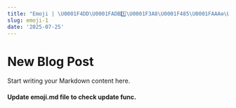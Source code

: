 ```yaml
---
title: "Emoji | \U0001F4DD\U0001FADB1️⃣\U0001F3A8\U0001F485\U0001FAAA⚙️\U0001F9CA\U0001F680\U0001F963✅\U0001F510"
slug: emoji-1
date: '2025-07-25'
---
```

# New Blog Post

Start writing your Markdown content here.

#### Update emoji.md file to check update func.
